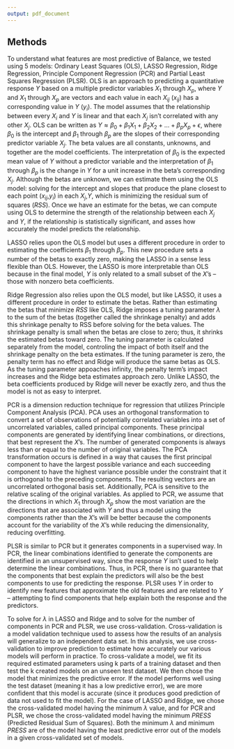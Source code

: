 ```yaml
---
output: pdf_document
---
```


## Methods

To understand what features are most predictive of Balance, we tested using 5 models: Ordinary Least Squares (OLS), LASSO Regression, Ridge Regression, Principle Component Regression (PCR) and Partial Least Squares Regression (PLSR). OLS is an approach to predicting a quantitative response $Y$ based on a multiple predictor variables $X_1$ through $X_p$, where $Y$ and $X_1$ through $X_p$ are vectors and each value in each $X_{ij}$ ($x_{ij}$) has a corresponding value in $Y$ ($y_i$). The model assumes that the relationship between every $X_i$ and $Y$ is linear and that each $X_j$ isn't correlated with any other $X_j$. OLS can be written as $Y \approx \beta_0 + \beta_1X_1 + \beta_2X_2 + ... + \beta_pX_p + \epsilon$, where $\beta_0$ is the intercept and $\beta_1$ through $\beta_p$ are the slopes of their corresponding predictor variable $X_j$. The beta values are all constants, unknowns, and together are the model coefficients. The interpretation of $\beta_0$ is the expected mean value of $Y$ without a predictor variable and the interpretation of $\beta_1$ through $\beta_p$ is the change in $Y$ for a unit increase in the beta's corresponding $X_j$. Although the betas are unknown, we can estimate them using the OLS model: solving for the intercept and slopes that produce the plane closest to each point ($x_{ij}$,$y_i$) in each $X_j$,$Y$, which is minimizing the residual sum of squares ($RSS$). Once we have an estimate for the betas, we can compute using OLS to determine the strength of the relationship between each $X_j$ and $Y$, if the relationship is statistically significant, and asses how accurately the model predicts the relationship.

LASSO relies upon the OLS model but uses a different procedure in order to estimating the coefficients $\beta_1$ through $\beta_p$. This new procedure sets a number of the betas to exactly zero, making the LASSO in a sense less flexible than OLS. However, the LASSO is more interpretable than OLS because in the final model, $Y$ is only related to a small subset of the $X$'s -- those with nonzero beta coefficients.

Ridge Regression also relies upon the OLS model, but like LASSO, it uses a different procedure in order to estimate the betas. Rather than estimating the betas that minimize $RSS$ like OLS, Ridge imposes a tuning parameter $\lambda$ to the sum of the betas (together called the shrinkage penalty) and adds this shrinkage penalty to RSS before solving for the beta values. The shrinkage penalty is small when the betas are close to zero; thus, it shrinks the estimated betas toward zero. The tuning parameter is calculated separately from the model, controling the impact of both itself and the shrinkage penalty on the beta estimates. If the tuning parameter is zero, the penalty term has no effect and Ridge will produce the same betas as OLS. As the tuning parameter appoaches infinity, the penalty term's impact increases and the Ridge beta estimates approach zero. Unlike LASSO, the beta coefficients produced by Ridge will never be exactly zero, and thus the model is not as easy to interpret.

PCR is a dimension reduction technique for regression that utilizes Principle Component Analysis (PCA). PCA uses an orthogonal transformation to convert a set of observations of potentially correlated variables into a set of uncorrelated variables, called principal components. These principal components are generated by identifying linear combinations, or directions, that best represent the $X$'s. The number of generated components is always less than or equal to the number of original variables. The PCA transformation occurs is defined in a way that causes the first principal component to have the largest possible variance and each succeeding component to have the highest variance possible under the constraint that it is orthogonal to the preceding components. The resulting vectors are an uncorrelated orthogonal basis set. Additionally, PCA is sensitive to the relative scaling of the original variables. As applied to PCR, we assume that the directions in which $X_1$ through $X_p$ show the most variation are the directions that are associated with $Y$ and thus a model using the components rather than the $X$'s will be better because the components account for the variability of the $X$'s while reducing the dimensionality, reducing overfitting.

PLSR is similar to PCR but it generates components in a supervised way. In PCR, the linear combinations identified to generate the components are identified in an unsupervised way, since the response $Y$ isn't used to help determine the linear combinations. Thus, in PCR, there is no guarantee that the components that best explain the predictors will also be the best components to use for predicting the response. PLSR uses $Y$ in order to identify new features that approximate the old features and are related to $Y$ -- attempting to find components that help explain both the response and the predictors.

To solve for $\lambda$ in LASSO and Ridge and to solve for the number of components in PCR and PLSR, we use cross-validation. Cross-validation is a model validation technique used to assess how the results of an analysis will generalize to an independent data set. In this analysis, we use cross-validation to improve prediction to estimate how accurately our various models will perform in practice. To cross-validate a model, we fit its required estimated parameters using k parts of a training dataset and then test the k created models on an unseen test dataset. We then chose the model that minimizes the predictive error. If the model performs well using the test dataset (meaning it has a low predictive error), we are more confident that this model is accurate (since it produces good prediction of data not used to fit the model). For the case of LASSO and Ridge, we chose the cross-validated model having the minimum $\lambda$ value, and for PCR and PLSR, we chose the cross-validated model having the minimum $PRESS$ (Predicted Residual Sum of Squares). Both the minimum $\lambda$ and minimum $PRESS$ are of the model having the least predictive error out of the models in a given cross-validated set of models.
